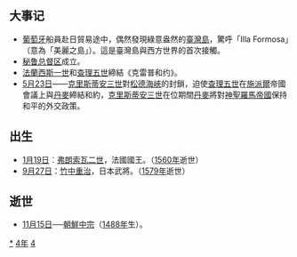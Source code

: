 {{yearTOC|1544|明'''[[嘉靖|嘉靖]]二十三年'''；越南莫朝'''[[廣和|廣和]]四年'''，后黎朝'''[[元和_(後黎莊宗)|元和]]十二年'''；日本'''[[天文_(後奈良天皇)|天文]]十三年'''}}
== 大事记 ==
*[[葡萄牙|葡萄牙]]船員赴日貿易途中，偶然發現綠意盎然的[[臺灣|臺灣島]]，驚呼「Illa Formosa」（意為「美麗之島」）。這是臺灣島與西方世界的首次接觸。
*[[秘鲁总督区|秘鲁总督区]]成立。
*[[弗朗索瓦一世_(法蘭西)|法蘭西斯一世]]和[[查理五世_(神聖羅馬帝國)|查理五世]]締結《克雷普和约》。
*[[5月23日|5月23日]]——[[克里斯蒂安三世|克里斯蒂安三世]]對[[松德海峽|松德海峽]]的封鎖，迫使[[查理五世_(神聖羅馬帝國)|查理五世]]在[[施派爾|施派爾]]帝國會議上與[[丹麥|丹麥]]締結和約，[[克里斯蒂安三世|克里斯蒂安三世]]在位期間[[丹麥|丹麥]]將對[[神聖羅馬帝國|神聖羅馬帝國]]保持和平的外交政策。

== 出生 ==
* [[1月19日|1月19日]]︰[[弗朗索瓦二世|弗朗索瓦二世]]，法國國王。（[[1560年|1560年]]逝世）
* [[9月27日|9月27日]]：[[竹中重治|竹中重治]]，日本武將。（[[1579年|1579年]]逝世）

== 逝世 ==
{{Wikisource year mention}}
* [[11月15日|11月15日]]──[[朝鮮中宗|朝鮮中宗]]（[[1488年|1488年]]生）。

[[Category:1544年|*]]
[[Category:1540年代|4年]]
[[Category:16世纪各年|4]]